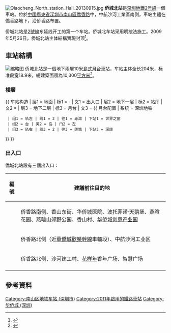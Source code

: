 {{noteTA
|G1=Transport
}}
{{Infobox station
|name = 侨城北 
|image = Qiaocheng North station Platform 20130915.JPG
|caption = 
|eng_name = Qiaocheng North 
|livery=palegreen
|namecolour=black
|colour={{colorbox|palegreen}} 灰綠色
|linecolour={{深圳地铁色彩|2}}
|borough = {{CHN}}[[廣東省|廣東省]][[深圳市|深圳市]][[南山區_(深圳市)|南山區]]
|address=[[僑香路|僑香路]]
|coordinates={{coord|22|32|41|N|113|59|17|E|display=it|type:railwaystation}} 
|line = {{深圳地铁|2|sl}}
|platform = 2
|exits = 3 
|hours = 
|station_hours =
|opened = 2011年6月28日
|services= {{Adjacent stations|system=Shenzhen Metro |line1=2|left1=世界之窗|right1=深康}}
|structure = 地下車站
|platformtype = [[島式月台|島式月台]]
|route_map = {{Routemap|inline=yes|legend=no|map=
utSTRf!~MFADEg\utSTRg!~MFADEg~~{{RoutemapRoute|Licon=U|{{站|深康}}}}
utSTR+BSl\utSTR+BSr!~num2r
utSTR+BSl!~num1l\utSTR+BSr~~'''B2'''
utSTRf!~MFADEf\utSTRg!~MFADEf~~{{RoutemapRoute|Licon=D|{{站|世界之窗}}}}
}}}}
[[File:Qiaocheng_North_station_Hall_20130915.jpg|thumb]]
'''侨城北站'''是[[深圳地鐵|深圳地鐵]][[深圳地鐵2号綫|2号綫]]一個車站。位於[[中華人民共和國|中國]][[廣東省|廣東省]][[深圳市|深圳市]][[南山區_(深圳市)|南山區]][[僑香路|僑香路]]中，中航沙河工業區南側，車站主體在僑香路地下，沿侨香路布置。

侨城北站是[[深圳地鐵2号线|2號線]]东延线开工的第一个车站。侨城北车站采用明挖法施工。2009年5月26日，侨城北站主体結構實現封顶<ref>{{cite web|url=http://news.sznews.com/content/2009-05/27/content_3796739.htm|title=地铁2号线侨城北站封顶|date=2009-05-27|archive-url=https://web.archive.org/web/20090530124213/http://news.sznews.com/content/2009-05/27/content_3796739.htm|archive-date=2009-05-30|publisher=深圳新聞網|language=zh-hans|accessdate=2009-05-29|dead-url=no}}</ref>。

==車站結構==
[[File:地铁2号线侨城北站壁画_-_panoramio.jpg|缩略图]]
侨城北站是一個地下兩層10米[[島式月台|島式月台]]車站，车站主体全长204米，标准段宽18.9米，總建築面積為10,300[[平方米|平方米]]<ref>{{cite web|url=http://www.szmc.net/02constuction/pop.jsp?infoID=326|title=2号线(2號線)站点简介|date=2008-04-30|archive-url=https://web.archive.org/web/20100206214946/http://www.szmc.net/02constuction/pop.jsp?infoID=326|archive-date=2010-02-06|accessdate=2008-08-11|dead-url=no}}</ref>。
===樓層===
{{ 车站构造
| 层1 = 地面 | 标1 = -
| 文1 = 出入口
| 层2 = 地下一层 | 标2 = 站厅
| 文2 = {{spml|站厅|售票机}}
| 层3 = 地下二层 | 标3 = 月台
| 文3 = {{ 月台配置 | 系统 = 深圳地铁
  | 组1 = 轨左 | 线1 = 2 | 往1 = 赤湾 | 下站1 = 世界之窗
  | 组2 = 台 | 类2 = 岛 | 门2 = 左
  | 组3 = 轨右 | 线3 = 2 | 往3 = 莲塘 | 下站3 = 深康
}}
}}

===出入口===
僑城北站設有三個出入口：
{| class="wikitable"
! 編號 !! 建議前往目的地
|-
| {{港鐵出口|B}} || 侨香路南侧、香山东街、华侨城医院、波托菲诺·天鹅堡、燕晗花园、燕晗山郊野公园、香山村、[[华侨城创意产业园|华侨城创意产业园]]
|-
| {{港鐵出口|C}} || 侨香路北侧（近[[華僑城|華僑城]][[歡樂幹線|歡樂幹線]]車輛段）、中航沙河工业区
|-
| {{港鐵出口|D}} || 侨香路北侧、沙河建工村、[[花样年|花样年]]香年广场、智慧广场
|-
|}
{{clr}}

==參考資料==
{{commons category|Qiaocheng North station}}
{{Reflist}}
{{深圳地鐵2號線車站}}
{{深圳地鐵車站列表|SZM}}

[[Category:南山区地铁车站_(深圳市)|Category:南山区地铁车站 (深圳市)]]
[[Category:2011年啟用的鐵路車站|Category:2011年啟用的鐵路車站]]
[[Category:华侨城_(深圳)|Category:华侨城 (深圳)]]